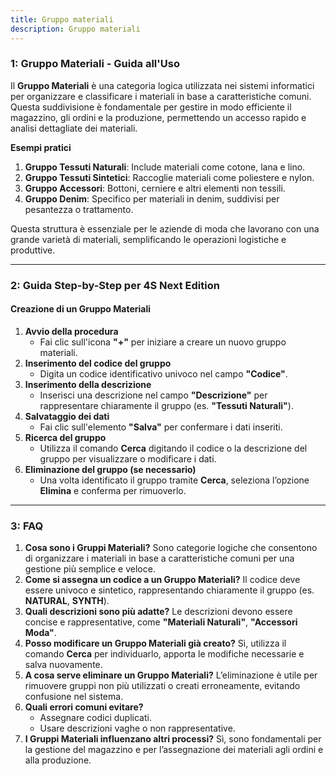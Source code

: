 ```yaml
---
title: Gruppo materiali
description: Gruppo materiali
---
```


### 1: **Gruppo Materiali - Guida all'Uso**

Il **Gruppo Materiali** è una categoria logica utilizzata nei sistemi informatici per organizzare e classificare i materiali in base a caratteristiche comuni. Questa suddivisione è fondamentale per gestire in modo efficiente il magazzino, gli ordini e la produzione, permettendo un accesso rapido e analisi dettagliate dei materiali.

**Esempi pratici**

1. **Gruppo Tessuti Naturali**: Include materiali come cotone, lana e lino.
2. **Gruppo Tessuti Sintetici**: Raccoglie materiali come poliestere e nylon.
3. **Gruppo Accessori**: Bottoni, cerniere e altri elementi non tessili.
4. **Gruppo Denim**: Specifico per materiali in denim, suddivisi per pesantezza o trattamento.

Questa struttura è essenziale per le aziende di moda che lavorano con una grande varietà di materiali, semplificando le operazioni logistiche e produttive.

***

### 2: **Guida Step-by-Step per 4S Next Edition**

#### Creazione di un Gruppo Materiali

1. **Avvio della procedura**
   * Fai clic sull'icona **"+"** per iniziare a creare un nuovo gruppo materiali.
2. **Inserimento del codice del gruppo**
   * Digita un codice identificativo univoco nel campo **"Codice"**.
3. **Inserimento della descrizione**
   * Inserisci una descrizione nel campo **"Descrizione"** per rappresentare chiaramente il gruppo (es. **"Tessuti Naturali"**).
4. **Salvataggio dei dati**
   * Fai clic sull'elemento **"Salva"** per confermare i dati inseriti.
5. **Ricerca del gruppo**
   * Utilizza il comando **Cerca** digitando il codice o la descrizione del gruppo per visualizzare o modificare i dati.
6. **Eliminazione del gruppo (se necessario)**
   * Una volta identificato il gruppo tramite **Cerca**, seleziona l’opzione **Elimina** e conferma per rimuoverlo.

***

### 3: **FAQ**

1. **Cosa sono i Gruppi Materiali?**
   Sono categorie logiche che consentono di organizzare i materiali in base a caratteristiche comuni per una gestione più semplice e veloce.
2. **Come si assegna un codice a un Gruppo Materiali?**
   Il codice deve essere univoco e sintetico, rappresentando chiaramente il gruppo (es. **NATURAL**, **SYNTH**).
3. **Quali descrizioni sono più adatte?**
   Le descrizioni devono essere concise e rappresentative, come **"Materiali Naturali"**, **"Accessori Moda"**.
4. **Posso modificare un Gruppo Materiali già creato?**
   Sì, utilizza il comando **Cerca** per individuarlo, apporta le modifiche necessarie e salva nuovamente.
5. **A cosa serve eliminare un Gruppo Materiali?**
   L’eliminazione è utile per rimuovere gruppi non più utilizzati o creati erroneamente, evitando confusione nel sistema.
6. **Quali errori comuni evitare?**
   * Assegnare codici duplicati.
   * Usare descrizioni vaghe o non rappresentative.
7. **I Gruppi Materiali influenzano altri processi?**
   Sì, sono fondamentali per la gestione del magazzino e per l’assegnazione dei materiali agli ordini e alla produzione.